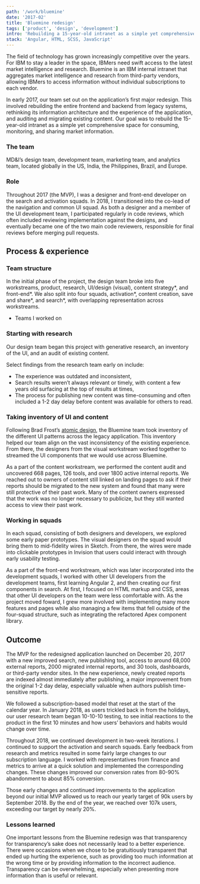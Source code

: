 ```yaml
---
path: '/work/bluemine'
date: '2017-02'
title: 'Bluemine redesign'
tags: ['product', 'design', 'development']
intro: 'Rebuilding a 15-year-old intranet as a simple yet comprehensive space for consuming, monitoring, and sharing market information.'
stack: 'Angular, HTML, SCSS, JavaScript'
---
```


The field of technology has grown increasingly competitive over the years. For IBM to stay a leader in the space, IBMers need swift access to the latest market intelligence and research. Bluemine is an IBM internal intranet that aggregates market intelligence and research from third-party vendors, allowing IBMers to access information without individual subscriptions to each vendor.

In early 2017, our team set out on the application’s first major redesign. This involved rebuilding the entire frontend and backend from legacy systems, rethinking its information architecture and the experience of the application, and auditing and migrating existing content. Our goal was to rebuild the 15-year-old intranet as a simple yet comprehensive space for consuming, monitoring, and sharing market information.

### The team
MD&I’s design team, development team, marketing team, and analytics team, located globally in the US, India, the Philippines, Brazil, and Europe.

### Role
Throughout 2017 (the MVP), I was a designer and front-end developer on the search and activation squads. In 2018, I transitioned into the co-lead of the navigation and common UI squad. As both a designer and a member of the UI development team, I participated regularly in code reviews, which often included reviewing implementation against the designs, and eventually became one of the two main code reviewers, responsible for final reviews before merging pull requests.

## Process & experience
### Team structure
In the initial phase of the project, the design team broke into five workstreams, product, research, UI/design (visual), content strategy*, and front-end*. We also split into four squads, activation*, content creation, save and share*, and search*, with overlapping representation across workstreams.

* Teams I worked on

### Starting with research
Our design team began this project with generative research, an inventory of the UI, and an audit of existing content.

Select findings from the research team early on include:
- The experience was outdated and inconsistent,
- Search results weren’t always relevant or timely, with content a few years old surfacing at the top of results at times,
- The process for publishing new content was time-consuming and often included a 1-2 day delay before content was available for others to read.

### Taking inventory of UI and content
Following Brad Frost’s [atomic design](http://atomicdesign.bradfrost.com/), the Bluemine team took inventory of the different UI patterns across the legacy application. This inventory helped our team align on the vast inconsistency of the existing experience. From there, the designers from the visual workstream worked together to streamed the UI components that we would use across Bluemine.

As a part of the content workstream, we performed the content audit and uncovered 668 pages, 126 tools, and over 1800 active internal reports. We reached out to owners of content still linked on landing pages to ask if their reports should be migrated to the new system and found that many were still protective of their past work. Many of the content owners expressed that the work was no longer necessary to publicize, but they still wanted access to view their past work.

### Working in squads
In each squad, consisting of both designers and developers, we explored some early paper prototypes. The visual designers on the squad would bring them to mid-fidelity wires in Sketch. From there, the wires were made into clickable prototypes in Invision that users could interact with through early usability testing.

As a part of the front-end workstream, which was later incorporated into the development squads, I worked with other UI developers from the development teams, first learning Angular 2, and then creating our first components in search. At first, I focused on HTML markup and CSS, areas that other UI developers on the team were less comfortable with. As the project moved foward, I grew more involved with implementing many more features and pages while also managing a few items that fell outside of the four-squad structure, such as integrating the refactored Apex component library.

## Outcome
The MVP for the redesigned application launched on December 20, 2017 with a new improved search, new publishing tool, access to around 68,000 external reports, 2000 migrated internal reports, and 30 tools, dashboards, or third-party vendor sites. In the new experience, newly created reports are indexed almost immediately after publishing, a major improvement from the original 1-2 day delay, especially valuable when authors publish time-sensitive reports.

We followed a subscription-based model that reset at the start of the calendar year. In January 2018, as users trickled back in from the holidays, our user research team began 10-10-10 testing, to see initial reactions to the product in the first 10 minutes and how users’ behaviors and habits would change over time.

Throughout 2018, we continued development in two-week iterations. I continued to support the activation and search squads. Early feedback from research and metrics resulted in some fairly large changes to our subscription language. I worked with representatives from finance and metrics to arrive at a quick solution and implemented the corresponding changes. These changes improved our conversion rates from 80-90% abandonment to about 85% conversion.

Those early changes and continued improvements to the application beyond our initial MVP allowed us to reach our yearly target of 90k users by September 2018. By the end of the year, we reached over 107k users, exceeding our target by nearly 20%.

### Lessons learned
One important lessons from the Bluemine redesign was that transparency for transparency’s sake does not necessarily lead to a better experience. There were occasions when we chose to be gratuitiously transparent that ended up hurting the experience, such as providing too much information at the wrong time or by providing information to the incorrect audience. Transparency can be overwhelming, especially when presenting more information than is useful or relevant.
